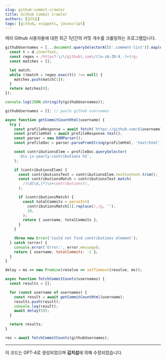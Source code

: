 ```yaml
---
slug: github-commit-crawler
title: Github Commit Crawler
authors: [김지섭]
tags: [github, snippets, javascript]
---
```


여러 Github 사용자들에 대한 최근 1년간의 커밋 개수를 크롤링하는 프로그램입니다.

<!--truncate-->

```javascript title="crawl github id"
githubUsernames = [...document.querySelectorAll('.comment-list')].map(d => {
  const t = d.innerText;
  const regex = /https?:\/\/github\.com\/([a-zA-Z0-9_-]+)/g;
  const matches = [];

  let match;
  while ((match = regex.exec(t)) !== null) {
    matches.push(match[1]);
  }
  return matches[0];
});

console.log(JSON.stringify(githubUsernames));
```

```javascript title="crawl commit count"
githubUsernames = []; // paste github usernames

async function getCommitCountHtml(username) {
  try {
    const profileResponse = await fetch(`https://github.com/${username}`);
    const profileHtml = await profileResponse.text();
    const parser = new DOMParser();
    const profileDoc = parser.parseFromString(profileHtml, 'text/html');

    const contributionsElem = profileDoc.querySelector(
      'div.js-yearly-contributions h2',
    );

    if (contributionsElem) {
      const contributionsText = contributionsElem.textContent.trim();
      const contributionsMatch = contributionsText.match(
        /(\d[\d,]*)\s+contributions?/,
      );

      if (contributionsMatch) {
        const totalCommits = parseInt(
          contributionsMatch[1].replace(/,/g, ''),
          10,
        );
        return { username, totalCommits };
      }
    }

    throw new Error('Could not find contributions element');
  } catch (error) {
    console.error('Error:', error.message);
    return { username, totalCommits: -1 };
  }
}

delay = ms => new Promise(resolve => setTimeout(resolve, ms));

async function fetchCommitCounts(usernames) {
  const results = [];

  for (const username of usernames) {
    const result = await getCommitCountHtml(username);
    results.push(result);
    console.log(result);
    await delay(50);
  }

  return results;
}

res = await fetchCommitCounts(githubUsernames);
```

---

이 코드는 GPT-4로 생성되었으며 **김지섭**에 의해 수정되었습니다.
